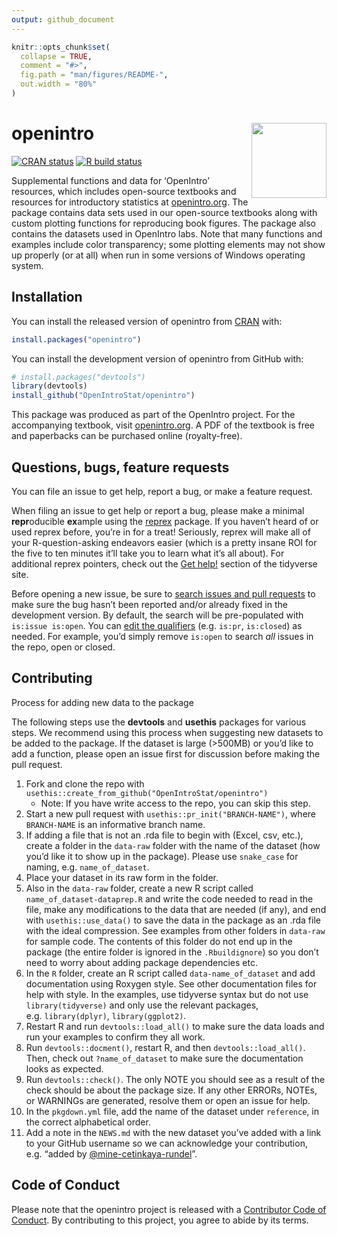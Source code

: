 ```yaml
---
output: github_document
---
```


```r
knitr::opts_chunk$set(
  collapse = TRUE,
  comment = "#>",
  fig.path = "man/figures/README-",
  out.width = "80%"
)
```

# openintro <img src="man/figures/logo.png" align="right" alt="" width="120" />

<!-- badges: start -->
[![CRAN status](https://www.r-pkg.org/badges/version/openintro)](https://cran.r-project.org/package=openintro)
[![R build status](https://github.com/OpenIntroStat/openintro/workflows/R-CMD-check/badge.svg)](https://github.com/OpenIntroStat/openintro/actions)
<!-- badges: end -->


Supplemental functions and data for 'OpenIntro' resources, which includes  open-source textbooks and resources for introductory statistics at [openintro.org](https://www.openintro.org/). 
The package contains data sets used in our open-source textbooks along with custom plotting functions for reproducing book figures. 
The package also contains the datasets used in OpenIntro labs. 
Note that many functions and examples include color transparency; some plotting elements may not show up properly (or at all) when run in some versions of Windows operating system.

## Installation

You can install the released version of openintro from [CRAN](https://CRAN.R-project.org) with:

``` r
install.packages("openintro")
```

You can install the development version of openintro from GitHub with:

``` r
# install.packages("devtools")
library(devtools)
install_github("OpenIntroStat/openintro")
```

This package was produced as part of the OpenIntro project. 
For the accompanying textbook, visit [openintro.org](https://openintro.org). A PDF of the textbook is free and paperbacks can  be purchased online (royalty-free).

## Questions, bugs, feature requests

You can file an issue to get help, report a bug, or make a feature request.

When filing an issue to get help or report a bug, please make a minimal **repr**oducible **ex**ample using the [reprex](https://reprex.tidyverse.org/) package. 
If you haven't heard of or used reprex before, you're in for a treat! 
Seriously, reprex will make all of your R-question-asking endeavors easier (which is a pretty insane ROI for the five to ten minutes it'll take you to learn what it's all about). 
For additional reprex pointers, check out the [Get help!](https://www.tidyverse.org/help/) section of the tidyverse site.

Before opening a new issue, be sure to [search issues and pull requests](https://github.com/openintrostat/openintro/issues) to make sure the bug hasn't been reported and/or already fixed in the development version. 
By default, the search will be pre-populated with `is:issue is:open`. 
You can [edit the qualifiers](https://help.github.com/articles/searching-issues-and-pull-requests/) (e.g. `is:pr`, `is:closed`) as needed. 
For example, you'd simply remove `is:open` to search _all_ issues in the repo, open or closed.

## Contributing

Process for adding new data to the package

The following steps use the **devtools** and **usethis** packages for various steps. 
We recommend using this process when suggesting new datasets to be added to the package. 
If the dataset is large (>500MB) or you'd like to add a function, please open an issue first for discussion before making the pull request.

1. Fork and clone the repo with `usethis::create_from_github("OpenIntroStat/openintro")`
   - Note: If you have write access to the repo, you can skip this step.
1. Start a new pull request with `usethis::pr_init("BRANCH-NAME")`, where `BRANCH-NAME` is an informative branch name.
1. If adding a file that is not an .rda file to begin with (Excel, csv, etc.), create a folder in the `data-raw` folder with the name of the dataset (how you'd like it to show up in the package). Please use `snake_case` for naming, e.g. `name_of_dataset`.
1. Place your dataset in its raw form in the folder.
1. Also in the `data-raw` folder, create a new R script called `name_of_dataset-dataprep.R` and write the code needed to read in the file, make any modifications to the data that are needed (if any), and end with `usethis::use_data()` to save the data in the package as an .rda file with the ideal compression. See examples from other folders in `data-raw` for sample code. The contents of this folder do not end up in the package (the entire folder is ignored in the `.Rbuildignore`) so you don't need to worry about adding package dependencies etc.
1. In the `R` folder, create an R script called `data-name_of_dataset` and add documentation using Roxygen style. See other documentation files for help with style. In the examples, use tidyverse syntax but do not use `library(tidyverse)` and only use the relevant packages, e.g. `library(dplyr)`, `library(ggplot2)`.
1. Restart R and run `devtools::load_all()` to make sure the data loads and run your examples to confirm they all work.
1. Run `devtools::docment()`, restart R, and then `devtools::load_all()`. Then, check out `?name_of_dataset` to make sure the documentation looks as expected.
1. Run `devtools::check()`. The only NOTE you should see as a result of the check should be about the package size. If any other ERRORs, NOTEs, or WARNINGs are generated, resolve them or open an issue for help.
1. In the `pkgdown.yml` file, add the name of the dataset under `reference`, in the correct alphabetical order.
1. Add a note in the `NEWS.md` with the new dataset you've added with a link to your GitHub username so we can acknowledge your contribution, e.g. "added by [\@mine-cetinkaya-rundel](https://github.com/mine-cetinkaya-rundel)".


## Code of Conduct
  
Please note that the openintro project is released with a [Contributor Code of Conduct](https://contributor-covenant.org/version/2/0/CODE_OF_CONDUCT.html). 
By contributing to this project, you agree to abide by its terms.
